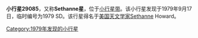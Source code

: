 {{Infobox Planet 
| minorplanet = yes 
| width = 25em 
| bgcolour = #FFFFC0 
| apsis = 
| name = Sethanne
| symbol = 
| image = 
| caption = 
| discovery = yes 
| discovery_ref = 
| discoverer = [[Brian_Marsden|Brian Marsden]]
| discovery_site = [[Harvard_College_Agassiz_Station|Harvard College Agassiz Station]]
| discovered = September 17, 1979
| designations = yes
| mp_name = 29085
| alt_names = 1979 SD
| mp_category = 
| orbit_ref = 
| epoch = May 14, 2008
| aphelion = 2.8915975
| perihelion = 2.5106509
| semimajor = 
| eccentricity = 0.0705163
| period = 1621.4936551
| avg_speed = 
| inclination = 3.89061
| asc_node = 47.67216
| mean_anomaly = 182.59305
| arg_peri = 288.31015
| satellites = 
| physical_characteristics = yes 
| dimensions = 
| mass = 
| density = 
| surface_grav = 
| escape_velocity = 
| sidereal_day = 
| axial_tilt = 
| pole_ecliptic_lat = 
| pole_ecliptic_lon = 
| albedo = 
| temperatures= 
| temp_name1 = 
| mean_temp_1 = 
| max_temp_1 = 
| temp_name2 = 
| max_temp_2 = 
| spectral_type = 
| abs_magnitude = 14.1
}}'''小行星29085'''，又称'''Sethanne星'''，位于[[小行星带|小行星带]]。该小行星发现于1979年9月17日，临时编号为1979 SD。该行星得名于[[美国|美国]][[天文学家|天文学家]]Sethanne Howard。

{{Reflist}}

{{Minor_Planet_Number|(29084)[[小行星29084|小行星29084]]|(29086)[[小行星29086|小行星29086]]}}

[[Category:1979年发现的小行星|Category:1979年发现的小行星]]